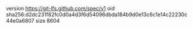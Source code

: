 version https://git-lfs.github.com/spec/v1
oid sha256:d2dc231f82fc0d0a4d3f6d54096dbda184b9d0e13c6c1e14c22230c44e0a6807
size 8604
